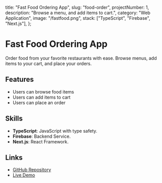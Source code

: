   title: "Fast Food Ordering App",
  slug: "food-order",
  projectNumber: 1,
  description:
    "Browse a menu, and add items to cart.",
  category: "Web Application",
  image: "/fastfood.png",
  stack: ["TypeScript", "Firebase", "Next.js"],
};

# Fast Food Ordering App

Order food from your favorite restaurants with ease. Browse menus, add items to your cart, and place your orders.

## Features

- Users can browse food items
- Users can add items to cart
- Users can place an order

## Skills

- **TypeScript**: JavaScript with type safety.
- **Firebase**: Backend Service.
- **Next.js**: React Framework.

## Links

- [GitHub Repository](https://github.com/colinguinane1/fast-food-app)
- [Live Demo](https://food.colinguinane.com)
